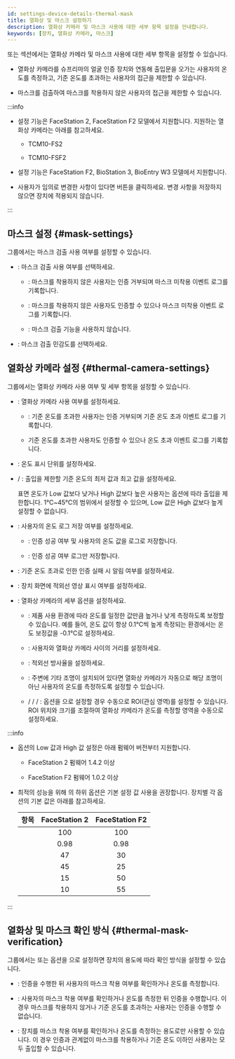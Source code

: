 ```yaml
---
id: settings-device-details-thermal-mask
title: 열화상 및 마스크 설정하기
description: 열화상 카메라 및 마스크 사용에 대한 세부 항목 설정을 안내합니다.
keywords: [장치, 열화상 카메라, 마스크]
---
```


<Cmd sid='device.info.temperMask' product='2' /> 또는 <Cmd sid='device.info.mask' product='2' /> 섹션에서는 열화상 카메라 및 마스크 사용에 대한 세부 항목을 설정할 수 있습니다.

* 열화상 카메라를 슈프리마의 얼굴 인증 장치와 연동해 출입문을 오가는 사용자의 온도를 측정하고, 기준 온도를 초과하는 사용자의 접근을 제한할 수 있습니다.

* 마스크를 검출하여 마스크를 착용하지 않은 사용자의 접근을 제한할 수 있습니다.

:::info

* <Cmd sid='device.thermal.title' product='2' /> 설정 기능은 FaceStation 2, FaceStation F2 모델에서 지원합니다. 지원하는 열화상 카메라는 아래를 참고하세요.

  * TCM10-FS2

  * TCM10-FSF2

* <Cmd sid='device.mask.useMask' product='2' /> 설정 기능은 FaceStation F2, BioStation 3, BioEntry W3 모델에서 지원합니다.

* 사용자가 임의로 변경한 사항이 있다면 <Cmd sid='button.apply' product='2' /> 버튼을 클릭하세요. 변경 사항을 저장하지 않으면 장치에 적용되지 않습니다.

:::


## 마스크 설정 {#mask-settings}

<Cmd sid='device.mask.title' product='2' /> 그룹에서는 마스크 검출 사용 여부를 설정할 수 있습니다.

* <Cmd sid='device.mask.useMask' product='2' />: 마스크 검출 사용 여부를 선택하세요.

  * <Cmd sid='device.mask.checkModeHard' product='2' />: 마스크를 착용하지 않은 사용자는 인증 거부되며 마스크 미착용 이벤트 로그를 기록합니다.

  * <Cmd sid='device.mask.checkModeSoft' product='2' />: 마스크를 착용하지 않은 사용자도 인증할 수 있으나 마스크 미착용 이벤트 로그를 기록합니다.

  * <Cmd sid='device.thermal.maskCheckModeOff' product='2' />: 마스크 검출 기능을 사용하지 않습니다.

* <Cmd sid='device.thermal.maskdetectlevel' product='2' />: 마스크 검출 민감도를 선택하세요.


## 열화상 카메라 설정 {#thermal-camera-settings}

<Cmd sid='device.thermal.title' product='2' /> 그룹에서는 열화상 카메라 사용 여부 및 세부 항목을 설정할 수 있습니다.

* <Cmd sid='device.thermal.useThermalCamera' product='2' />: 열화상 카메라 사용 여부를 설정하세요.

  * <Cmd sid='device.thermal.checkModeHard' product='2' />: 기준 온도를 초과한 사용자는 인증 거부되며 기준 온도 초과 이벤트 로그를 기록합니다.
  
  * <Cmd sid='device.thermal.checkModeSoft' product='2' /> 기준 온도를 초과한 사용자도 인증할 수 있으나 온도 초과 이벤트 로그를 기록합니다.

* <Cmd sid='device.thermal.usecentigrade' product='2' />: 온도 표시 단위를 설정하세요.

* <Cmd sid='device.thermal.temperatureThresholdCelc' product='2' /> / <Cmd sid='device.thermal.temperatureThresholdFahr' product='2' />: 출입을 제한할 기준 온도의 최저 값과 최고 값을 설정하세요.

  표면 온도가 <Cmd>Low</Cmd> 값보다 낮거나 <Cmd>High</Cmd> 값보다 높은 사용자는 <Cmd sid='device.thermal.useThermalCamera' product='2' /> 옵션에 따라 출입을 제한합니다. 1℃\~45℃의 범위에서 설정할 수 있으며, <Cmd>Low</Cmd> 값은 <Cmd>High</Cmd> 값보다 높게 설정할 수 없습니다.

* <Cmd sid='device.thermal.useAuditTemperature' product='2' />: 사용자의 온도 로그 저장 여부를 설정하세요. 

  * <Cmd sid='device.info.enabled' product='2' />: 인증 성공 여부 및 사용자의 온도 값을 로그로 저장합니다.
  
  * <Cmd sid='device.info.disable' product='2' />: 인증 성공 여부 로그만 저장합니다.

* <Cmd sid='device.thermal.useTemperatureRejectSound' product='2' />: 기준 온도 초과로 인한 인증 실패 시 알림 여부를 설정하세요.

* <Cmd sid='device.thermal.useOverlapThermal' product='2' />: 장치 화면에 적외선 영상 표시 여부를 설정하세요.

* <Cmd sid='device.thermal.cameraconfig' product='2' />: 열화상 카메라의 세부 옵션을 설정하세요.

  * <Cmd sid='device.thermal.compensationCalcTemp' product='2' />: 제품 사용 환경에 따라 온도를 일정한 값만큼 높거나 낮게 측정하도록 보정할 수 있습니다. 예를 들어, 온도 값이 항상 0.1℃씩 높게 측정되는 환경에서는 온도 보정값을 -0.1℃로 설정하세요.

  * <Cmd sid='device.thermal.distance' product='2' />: 사용자와 열화상 카메라 사이의 거리를 설정하세요.

  * <Cmd sid='device.thermal.emissionRate' product='2' />: 적외선 방사율을 설정하세요.

  * <Cmd sid='device.thermal.useDynamicROI' product='2' />: 주변에 기타 조명이 설치되어 있다면 열화상 카메라가 자동으로 해당 조명이 아닌 사용자의 온도를 측정하도록 설정할 수 있습니다.

  * <Cmd sid='device.thermal.roiX' product='2' /> / <Cmd sid='device.thermal.roiY' product='2' /> / <Cmd sid='device.thermal.roiWidth' product='2' /> / <Cmd sid='device.thermal.roiHeight' product='2' />: <Cmd sid='device.thermal.useDynamicROI' product='2' /> 옵션을 <Cmd sid='device.info.disable' product='2' />으로 설정할 경우 수동으로 ROI(관심 영역)를 설정할 수 있습니다. ROI 위치와 크기를 조절하여 열화상 카메라가 온도를 측정할 영역을 수동으로 설정하세요.

:::info

* <Cmd sid='device.thermal.temperatureThreshold' product='2' /> 옵션의 <Cmd>Low</Cmd> 값과 <Cmd>High</Cmd> 값 설정은 아래 펌웨어 버전부터 지원합니다.

  * FaceStation 2 펌웨어 1.4.2 이상

  * FaceStation F2 펌웨어 1.0.2 이상

* 최적의 성능을 위해 <Cmd sid='device.thermal.cameraconfig' product='2' />의 하위 옵션은 기본 설정 값 사용을 권장합니다. 장치별 각 옵션의 기본 값은 아래를 참고하세요.

  | 항목 | FaceStation 2 | FaceStation F2 |
  | -- | :--: | :--: |
  | <Cmd sid='device.thermal.distance' product='2' /> | 100 | 100 |
  | <Cmd sid='device.thermal.emissionRate' product='2' /> | 0.98 | 0.98 |
  | <Cmd sid='device.thermal.roiX' product='2' /> | 47 | 30 |
  | <Cmd sid='device.thermal.roiY' product='2' /> | 45 | 25 |
  | <Cmd sid='device.thermal.roiWidth' product='2' /> | 15 | 50 |
  | <Cmd sid='device.thermal.roiHeight' product='2' /> | 10 | 55 |

:::


## 열화상 및 마스크 확인 방식 {#thermal-mask-verification}

<Cmd sid='device.thermal.mode' product='2' /> 그룹에서는 <Cmd sid='device.mask.useMask' product='2' /> 또는 <Cmd sid='device.thermal.useThermalCamera' product='2' /> 옵션을 <Cmd sid='common.use' product='2' />으로 설정하면 장치의 용도에 따라 확인 방식을 설정할 수 있습니다.

* <Cmd sid='device.thermal.authBeforeMode' product='2' />: 인증을 수행한 뒤 사용자의 마스크 착용 여부를 확인하거나 온도를 측정합니다.

* <Cmd sid='device.thermal.authAfterMode' product='2' />: 사용자의 마스크 착용 여부를 확인하거나 온도를 측정한 뒤 인증을 수행합니다. 이 경우 마스크를 착용하지 않거나 기준 온도를 초과하는 사용자는 인증을 수행할 수 없습니다.

* <Cmd sid='device.thermal.authTemperatureOnlyMode' product='2' />: 장치를 마스크 착용 여부를 확인하거나 온도를 측정하는 용도로만 사용할 수 있습니다. 이 경우 인증과 관계없이 마스크를 착용하거나 기준 온도 이하인 사용자는 모두 출입할 수 있습니다.